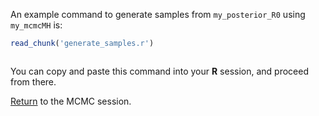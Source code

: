 An example command to generate samples from `my_posterior_R0` using `my_mcmcMH` is:

```r
read_chunk('generate_samples.r')
```

```r
```

You can copy and paste this command into your **R** session, and proceed from there.

[Return](mcmc.md#sampling-from-a-posterior-distribution) to the MCMC session.
